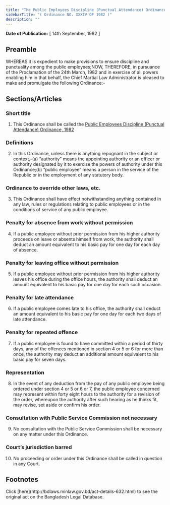 ```yaml
---
title: "The Public Employees Discipline (Punctual Attendance) Ordinance, 1982"
sidebarTitle: "( Ordinance NO. XXXIV OF 1982 )"
description: ""
---
```


**Date of Publication:** [ 14th September, 1982 ]

## Preamble

WHEREAS it is expedient to make provisions to ensure discipline and punctuality among the public employees;NOW, THEREFORE, in pursuance of the Proclamation of the 24th March, 1982 and in exercise of all powers enabling him in that behalf, the Chief Martial Law Administrator is pleased to make and promulgate the following Ordinance:-

## Sections/Articles

### Short title

1. This Ordinance shall be called the [Public Employees Discipline (Punctual Attendance) Ordinance, 1982](/laws/volume-23/act-632 "Public Employees Discipline (Punctual Attendance) Ordinance, 1982")

### Definitions

2. In this Ordinance, unless there is anything repugnant in the subject or context,-(a) “authority” means the appointing authority or an officer or authority designated by it to exercise the powers of authority under this Ordinance;(b) “public employee” means a person in the service of the Republic or in the employment of any statutory body.

### Ordinance to override other laws, etc.

3. This Ordinance shall have effect notwithstanding anything contained in any law, rules or regulations relating to public employees or in the conditions of service of any public employee.

### Penalty for absence from work without permission

4. If a public employee without prior permission from his higher authority proceeds on leave or absents himself from work, the authority shall deduct an amount equivalent to his basic pay for one day for each day of absence.

### Penalty for leaving office without permission

5. If a public employee without prior permission from his higher authority leaves his office during the office hours, the authority shall deduct an amount equivalent to his basic pay for one day for each such occasion.

### Penalty for late attendance

6. If a public employee comes late to his office, the authority shall deduct an amount equivalent to his basic pay for one day for each two days of late attendance.

### Penalty for repeated offence

7. If a public employee is found to have committed within a period of thirty days, any of the offences mentioned in section 4 or 5 or 6 for more than once, the authority may deduct an additional amount equivalent to his basic pay for seven days.

### Representation

8. In the event of any deduction from the pay of any public employee being ordered under section 4 or 5 or 6 or 7, the public employee concerned may represent within forty eight hours to the authority for a revision of the order, whereupon the authority after such hearing as he thinks fit, may revise, set aside or confirm his order.

### Consultation with Public Service Commission not necessary

9. No consultation with the Public Service Commission shall be necessary on any matter under this Ordinance.

### Court’s jurisdiction barred

10. No proceeding or order under this Ordinance shall be called in question in any Court.

## Footnotes

<Note>
  Click [here](http://bdlaws.minlaw.gov.bd/act-details-632.html) to see the original act on the Bangladesh Legal Database.
</Note>
